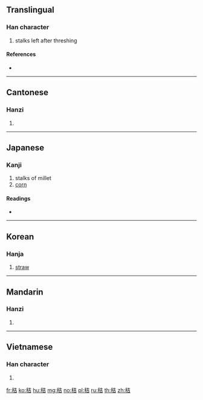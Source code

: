 {{character info/new}}
==Translingual==

===Han character===
{{Han char|rn=115|rad=禾|as=06|sn=11|four=24961|canj=HDGR}}

# stalks left after threshing

====References====
* {{Han ref|kx=0852.330|dkj=25039|dj=1277.060|hdz=42602.060|uh=79F8|ud=31224|bh=D6C5|bd=54981}}

----

==Cantonese==

===Hanzi===
{{yue-hanzi|jyut=|y=gaai1}}

# {{defn|lang=yue|sort=禾06}}

----

==Japanese==

===Kanji===
{{ja-kanji|grade=|rs=禾06}}

# stalks of millet
# [[corn]]

====Readings====
* {{ja-readings|on=[[かつ]] (katsu), [[けち]] (kechi), [[かい]] (kai)|kun=[[わら]] (wara)|nanori=}}

----

==Korean==

===Hanja===
{{ko-hanja|hangeul=갈|eumhun=|rv=gal|mr=kal|y=kal}}

# [[straw]]

----

==Mandarin==

===Hanzi===
{{cmn-hanzi|pin=[[jiē]] ([[jie1]])|wg=chieh<sup>1</sup>}}

# {{defn|lang=cmn|sort=禾06}}

----

==Vietnamese==

===Han character===
{{vi-hantu|[[kiết]], [[gặt]], [[giai]]|rs=禾06}}

# {{defn|lang=vi|sort=禾06}}

[[fr:秸]]
[[ko:秸]]
[[hu:秸]]
[[mg:秸]]
[[no:秸]]
[[pl:秸]]
[[ru:秸]]
[[th:秸]]
[[zh:秸]]